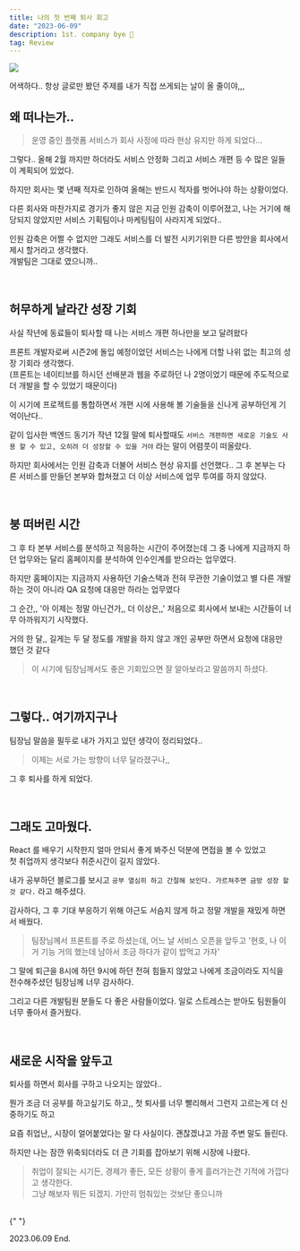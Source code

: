 ```yaml
---
title: 나의 첫 번째 퇴사 회고
date: "2023-06-09"
description: 1st. company bye 🥹
tag: Review
---
```


![](https://github.com/Choi-HyunHo/blog/assets/87301268/944d8c9b-cf56-405b-babe-1667446681e9)

어색하다.. 항상 글로만 봤던 주제를 내가 직접 쓰게되는 날이 올 줄이야,,,

## 왜 떠나는가..

> 운영 중인 플랫폼 서비스가 회사 사정에 따라 현상 유지만 하게 되었다...

그렇다.. 올해 2월 까지만 하더라도 서비스 안정화 그리고 서비스 개편 등 수 많은 일들이 계획되어 있었다.

하지만 회사는 몇 년째 적자로 인하여 올해는 반드시 적자를 벗어나야 하는 상황이었다.

다른 회사와 마찬가지로 경기가 좋지 않은 지금 인원 감축이 이루어졌고, 나는 거기에 해당되지 않았지만 서비스 기획팀이나 마케팅팀이 사라지게 되었다..

인원 감축은 어쩔 수 없지만 그래도 서비스를 더 발전 시키기위한 다른 방안을 회사에서 제시 할거라고 생각했다. <br/> 개발팀은 그대로 였으니까..

<br />

## 허무하게 날라간 성장 기회

사실 작년에 동료들이 퇴사할 때 나는 서비스 개편 하나만을 보고 달려왔다

프론트 개발자로써 시즌2에 돌입 예정이었던 서비스는 나에게 더할 나위 없는 최고의 성장 기회라 생각했다. <br/>
(프론트는 네이티브를 하시던 선배분과 웹을 주로하던 나 2명이었기 때문에 주도적으로 더 개발을 할 수 있었기 때문이다)

이 시기에 프로젝트를 통합하면서 개편 시에 사용해 볼 기술들을 신나게 공부하던게 기억이난다..

같이 입사한 백엔드 동기가 작년 12월 말에 퇴사할때도 `서비스 개편하면 새로운 기술도 사용 할 수 있고, 오히려 더 성장할 수 있을 거야` 라는 말이 어렴풋이 떠올랐다.

하지만 회사에서는 인원 감축과 더불어 서비스 현상 유지를 선언했다.. 그 후 본부는 다른 서비스를 만들던 본부와 합쳐졌고
더 이상 서비스에 업무 투여를 하지 않았다.

<br />

## 붕 떠버린 시간

그 후 타 본부 서비스를 분석하고 적응하는 시간이 주어졌는데 그 중 나에게 지금까지 하던 업무와는 달리 홈페이지를 분석하여 인수인계를 받으라는 업무였다.

하지만 홈페이지는 지금까지 사용하던 기술스택과 전혀 무관한 기술이었고 별 다른 개발하는 것이 아니라 QA 요청에 대응만 하라는 업무였다

그 순간,, '아 이제는 정말 아닌건가,, 더 이상은,,' 처음으로 회사에서 보내는 시간들이 너무 아까워지기 시작했다.

거의 한 달,, 길게는 두 달 정도를 개발을 하지 않고 개인 공부만 하면서 요청에 대응만 했던 것 같다

> 이 시기에 팀장님께서도 좋은 기회있으면 잘 알아보라고 말씀까지 하셨다.

<br />

## 그렇다.. 여기까지구나

팀장님 말씀을 필두로 내가 가지고 있던 생각이 정리되었다..

> 이제는 서로 가는 방향이 너무 달라졌구나,,

그 후 퇴사를 하게 되었다.

<br />

## 그래도 고마웠다.

React 를 배우기 시작한지 얼마 안되서 좋게 봐주신 덕분에 면접을 볼 수 있었고 <br/>
첫 취업까지 생각보다 취준시간이 길지 않았다.

내가 공부하던 블로그를 보시고 `공부 열심히 하고 간절해 보인다. 가르쳐주면 금방 성장 할 것 같다.` 라고 해주셨다.

감사하다, 그 후 기대 부응하기 위해 야근도 서슴지 않게 하고 정말 개발을 재밌게 하면서 배웠다.

> 팀장님께서 프론트를 주로 하셨는데, 어느 날 서비스 오픈을 앞두고 '현호, 나 이거 기능 거의 했는데 남아서 조금 하다가 같이 밥먹고 가자'

그 말에 퇴근을 8시에 하던 9시에 하던 전혀 힘들지 않았고 나에게 조금이라도 지식을 전수해주셨던 팀장님께 너무 감사하다.

그리고 다른 개발팀원 분들도 다 좋은 사람들이었다. 일로 스트레스는 받아도 팀원들이 너무 좋아서 즐거웠다.

<br />

## 새로운 시작을 앞두고

퇴사를 하면서 회사를 구하고 나오지는 않았다..

뭔가 조금 더 공부를 하고싶기도 하고,, 첫 퇴사를 너무 빨리해서 그런지 고르는게 더 신중하기도 하고

요즘 취업난,, 시장이 얼어붙었다는 말 다 사실이다. 괜찮겠냐고 가끔 주변 말도 들린다.

하지만 나는 잠깐 위축되더라도 더 큰 기회를 잡아보기 위해 시장에 나왔다.

> 취업이 잘되는 시기든, 경제가 좋든, 모든 상황이 좋게 흘러가는건 기적에 가깝다고 생각한다. <br /> 그냥 해보자 뭐든 되겠지. 가만히 멈춰있는 것보단 좋으니까

<br />{" "}

2023.06.09 End.

